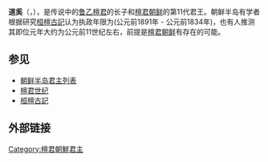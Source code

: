{{unreferenced|time=2018-12-16T11:59:48+00:00}}
{{Infobox Korean name
|hangul=도해 단군
|hanja=道奚
|rr=Dohae
|mr=Dohae
}}

'''道奚'''（{{lang|ko|도해 단군}}，{{lang|ko|道奚檀君}}），是传说中的[[鲁乙檀君|鲁乙檀君]]的长子和[[檀君朝鲜|檀君朝鲜]]的第11代君王。朝鲜半岛有学者根据研究[[桓檀古記|桓檀古記]]认为执政年限为(公元前1891年 - 公元前1834年)，也有人推测其即位元年大约为公元前11世纪左右，前提是[[檀君朝鲜|檀君朝鲜]]有存在的可能。
==参见==
*[[朝鲜半岛君主列表|朝鲜半岛君主列表]]
*[[檀君世纪|檀君世纪]]
*[[桓檀古記|桓檀古記]]
==外部链接==
{{wikisource|桓檀古記|《桓檀古記 檀 君 世 紀》}}
{{start box}}
{{succession box|
 before= [[鲁乙|鲁乙]]|
 title=[[檀君朝鲜|檀君朝鲜]]君王|
 after=[[阿汉|阿汉]]|
 years=[[1891_BC|1891 BC]] – [[1834_BC|1834 BC]]
}}

[[Category:檀君朝鮮君主|Category:檀君朝鮮君主]]